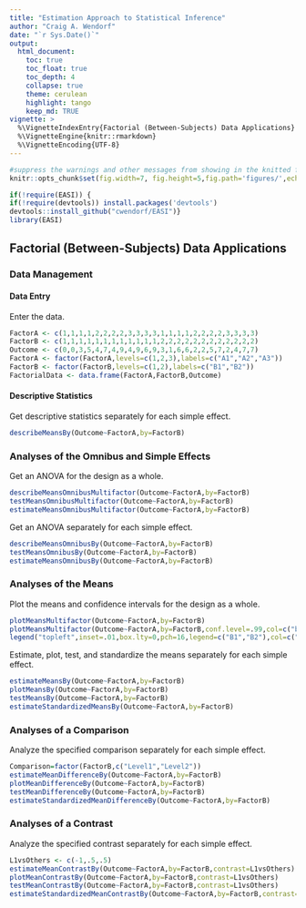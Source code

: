 ```yaml
---
title: "Estimation Approach to Statistical Inference"
author: "Craig A. Wendorf"
date: "`r Sys.Date()`"
output:
  html_document:
    toc: true
    toc_float: true
    toc_depth: 4
    collapse: true
    theme: cerulean
    highlight: tango
    keep_md: TRUE
vignette: >
  %\VignetteIndexEntry{Factorial (Between-Subjects) Data Applications}
  %\VignetteEngine{knitr::rmarkdown}
  %\VignetteEncoding{UTF-8}
---
```


```r
#suppress the warnings and other messages from showing in the knitted file.
knitr::opts_chunk$set(fig.width=7, fig.height=5,fig.path='figures/',echo=TRUE,warning=FALSE,message=FALSE)
```

```r
if(!require(EASI)) {
if(!require(devtools)) install.packages('devtools')
devtools::install_github("cwendorf/EASI")}
library(EASI)
```

## Factorial (Between-Subjects) Data Applications

### Data Management

#### Data Entry

Enter the data.
```r
FactorA <- c(1,1,1,1,2,2,2,2,3,3,3,3,1,1,1,1,2,2,2,2,3,3,3,3)
FactorB <- c(1,1,1,1,1,1,1,1,1,1,1,1,2,2,2,2,2,2,2,2,2,2,2,2)
Outcome <- c(0,0,3,5,4,7,4,9,4,9,6,9,3,1,6,6,2,2,5,7,2,4,7,7)
FactorA <- factor(FactorA,levels=c(1,2,3),labels=c("A1","A2","A3"))
FactorB <- factor(FactorB,levels=c(1,2),labels=c("B1","B2"))
FactorialData <- data.frame(FactorA,FactorB,Outcome)
```

#### Descriptive Statistics

Get descriptive statistics separately for each simple effect.
```r
describeMeansBy(Outcome~FactorA,by=FactorB)
```

### Analyses of the Omnibus and Simple Effects

Get an ANOVA for the design as a whole.
```r
describeMeansOmnibusMultifactor(Outcome~FactorA,by=FactorB)
testMeansOmnibusMultifactor(Outcome~FactorA,by=FactorB)
estimateMeansOmnibusMultifactor(Outcome~FactorA,by=FactorB)
```

Get an ANOVA separately for each simple effect.
```r
describeMeansOmnibusBy(Outcome~FactorA,by=FactorB)
testMeansOmnibusBy(Outcome~FactorA,by=FactorB)
estimateMeansOmnibusBy(Outcome~FactorA,by=FactorB)
```

### Analyses of the Means

Plot the means and confidence intervals for the design as a whole.
```r
plotMeansMultifactor(Outcome~FactorA,by=FactorB)
plotMeansMultifactor(Outcome~FactorA,by=FactorB,conf.level=.99,col=c("black","gray60"))
legend("topleft",inset=.01,box.lty=0,pch=16,legend=c("B1","B2"),col=c("black","gray60"))
```

Estimate, plot, test, and standardize the means separately for each simple effect.
```r
estimateMeansBy(Outcome~FactorA,by=FactorB)
plotMeansBy(Outcome~FactorA,by=FactorB)
testMeansBy(Outcome~FactorA,by=FactorB)
estimateStandardizedMeansBy(Outcome~FactorA,by=FactorB)
```

### Analyses of a Comparison

Analyze the specified comparison separately for each simple effect.
```r
Comparison=factor(FactorB,c("Level1","Level2"))
estimateMeanDifferenceBy(Outcome~FactorA,by=FactorB)
plotMeanDifferenceBy(Outcome~FactorA,by=FactorB)
testMeanDifferenceBy(Outcome~FactorA,by=FactorB)
estimateStandardizedMeanDifferenceBy(Outcome~FactorA,by=FactorB)
```

### Analyses of a Contrast

Analyze the specified contrast separately for each simple effect.
```r
L1vsOthers <- c(-1,.5,.5)
estimateMeanContrastBy(Outcome~FactorA,by=FactorB,contrast=L1vsOthers)
plotMeanContrastBy(Outcome~FactorA,by=FactorB,contrast=L1vsOthers)
testMeanContrastBy(Outcome~FactorA,by=FactorB,contrast=L1vsOthers)
estimateStandardizedMeanContrastBy(Outcome~FactorA,by=FactorB,contrast=L1vsOthers)
```
